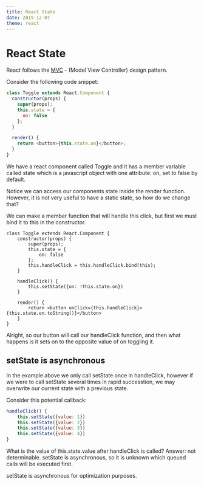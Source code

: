 ---
title: React State
date: 2019-12-07
theme: react
---

# React State

React follows the [MVC](https://www.geeksforgeeks.org/mvc-design-pattern/) - (Model View Controller) design pattern.

Consider the following code snippet:

```js
class Toggle extends React.Component {
  constructor(props) {
    super(props);
    this.state = {
      on: false
    };
  }

  render() {
    return <button>{this.state.on}</button>;
  }
}
```

We have a react component called Toggle and it has a member variable called state which is a javascript object with one attribute: on, set to false by default.

Notice we can access our components state inside the render function. However, it is not very useful to have a static state, so how do we change that?

We can make a member function that will handle this click, but first we must bind it to this in the constructor.

```react live=true
class Toggle extends React.Component {
    constructor(props) {
        super(props);
        this.state = {
            on: false
        };
        this.handleClick = this.handleClick.bind(this);
    }

    handleClick() {
        this.setState({on: !this.state.on})
    }

    render() {
        return <button onClick={this.handleClick}>{this.state.on.toString()}</button>
    }
}
```

Alright, so our button will call our handleClick function, and then what happens is it sets on to the opposite value of on toggling it.

## setState is asynchronous

In the example above we only call setState once in handleClick, however if we were to call setState several times in rapid successtion, we may overwrite our current state with a previous state.

Consider this potential callback:

```js
handleClick() {
    this.setState({value: 1})
    this.setState({value: 2})
    this.setState({value: 3})
    this.setState({value: 4})
}
```

What is the value of this.state.value after handleClick is called? Answer: not determinable. setState is asynchronous, so it is unknown which queued calls will be executed first.

setState is asynchronous for optimization purposes.
